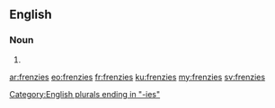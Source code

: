 ==English==

===Noun===
{{head|en}}

# {{plural of|frenzy}}

[[Category:English plurals ending in "-ies"]]

[[ar:frenzies]]
[[eo:frenzies]]
[[fr:frenzies]]
[[ku:frenzies]]
[[my:frenzies]]
[[sv:frenzies]]